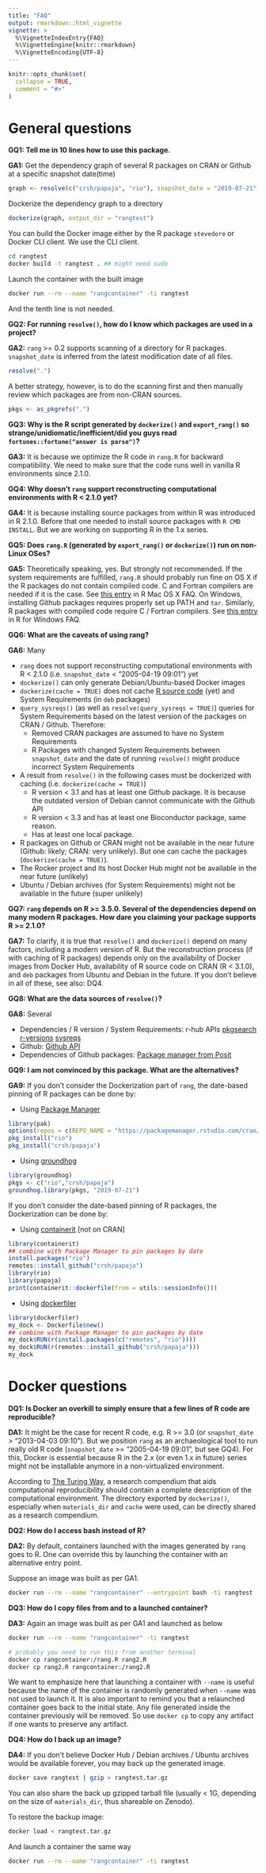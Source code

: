 ```yaml
---
title: "FAQ"
output: rmarkdown::html_vignette
vignette: >
  %\VignetteIndexEntry{FAQ}
  %\VignetteEngine{knitr::rmarkdown}
  %\VignetteEncoding{UTF-8}
---
```


```r
knitr::opts_chunk$set(
  collapse = TRUE,
  comment = "#>"
)
```

# General questions

**GQ1: Tell me in 10 lines how to use this package.**

**GA1:** Get the dependency graph of several R packages on CRAN or Github at a specific snapshot date(time)

```r
graph <- resolve(c("crsh/papaja", "rio"), snapshot_date = "2019-07-21")
```

Dockerize the dependency graph to a directory

```r
dockerize(graph, output_dir = "rangtest")
```

You can build the Docker image either by the R package `stevedore` or Docker CLI client. We use the CLI client.

```sh
cd rangtest
docker build -t rangtest . ## might need sudo
```

Launch the container with the built image

```sh
docker run --rm --name "rangcontainer" -ti rangtest
```

And the tenth line is not needed.

**GQ2: For running `resolve()`, how do I know which packages are used in a project?**

**GA2:** `rang` >= 0.2 supports scanning of a directory for R packages. `snapshot_date` is inferred from the latest modification date of all files.

```r
resolve(".")
```

A better strategy, however, is to do the scanning first and then  manually review which packages are from non-CRAN sources.

```r
pkgs <- as_pkgrefs(".")
```

**GQ3: Why is the R script generated by `dockerize()` and `export_rang()` so strange/unidiomatic/inefficient/did you guys read `fortunes::fortune("answer is parse")`?**

**GA3:** It is because we optimize the R code in `rang.R` for backward compatibility. We need to make sure that the code runs well in vanilla R environments since 2.1.0.

**GQ4: Why doesn't `rang` support reconstructing computational environments with R < 2.1.0 yet?**

**GA4:** It is because installing source packages from within R was introduced in R 2.1.0. Before that one needed to install source packages with `R CMD INSTALL`. But we are working on supporting R in the 1.x series.

**GQ5: Does `rang.R` (generated by `export_rang()` or `dockerize()`) run on non-Linux OSes?**

**GA5:** Theoretically speaking, yes. But strongly not recommended. If the system requirements are fulfilled, `rang.R` should probably run fine on OS X if the R packages do not contain compiled code. C and Fortran compilers are needed if it is the case. See [this entry](https://cran.r-project.org/bin/macosx/RMacOSX-FAQ.html#Installation-of-source-packages) in R Mac OS X FAQ. On Windows, installing Github packages requires properly set up PATH and `tar`. Similarly, R packages with compiled code require C / Fortran compilers. See [this entry](https://cran.r-project.org/bin/windows/base/rw-FAQ.html#Can-I-install-packages-into-libraries-in-this-version_003f) in R for Windows FAQ.

**GQ6: What are the caveats of using rang?**

**GA6:** Many

* `rang` does not support reconstructing computational environments with R < 2.1.0 (i.e. `snapshot_date` < "2005-04-19 09:01") yet
* `dockerize()` can only generate Debian/Ubuntu-based Docker images
* `dockerize(cache = TRUE)` does not cache [R source code](https://cran.r-project.org/src/base/) (yet) and System Requirements (in `deb` packages)
* `query_sysreqs()` (as well as `resolve(query_sysreqs = TRUE)`) queries for System Requirements based on the latest version of the packages on CRAN / Github. Therefore:
    * Removed CRAN packages are assumed to have no System Requirements
	* R Packages with changed System Requirements between `snapshot_date` and the date of running `resolve()` might produce incorrect System Requirements
* A result from `resolve()` in the following cases must be dockerized with caching (i.e. `dockerize(cache = TRUE)`)
    * R version < 3.1 and has at least one Github package. It is because the outdated version of Debian cannot communicate with the Github API
    * R version < 3.3 and has at least one Bioconductor package, same reason.
    * Has at least one local package.
* R packages on Github or CRAN might not be available in the near future (Github: likely; CRAN: very unlikely). But one can cache the packages (`dockerize(cache = TRUE)`).
* The Rocker project and its host Docker Hub might not be available in the near future (unlikely)
* Ubuntu / Debian archives (for System Requirements) might not be available in the future (super unlikely)

**GQ7: `rang` depends on R >= 3.5.0. Several of the dependencies depend on many modern R packages. How dare you claiming your package supports R >= 2.1.0?**

**GA7:** To clarify, it is true that `resolve()` and `dockerize()` depend on many factors, including a modern version of R. But the reconstruction process (if with caching of R packages) depends only on the availability of Docker images from Docker Hub, availability of R source code on CRAN (R < 3.1.0), and `deb` packages from Ubuntu and Debian in the future. If you don't believe in all of these, see also: DQ4.

**GQ8: What are the data sources of `resolve()`?**

**GA8:** Several

* Dependencies / R version / System Requirements: r-hub APIs [pkgsearch](https://r-hub.github.io/pkgsearch/) [r-versions](https://api.r-hub.io/rversions) [sysreqs](https://sysreqs.r-hub.io/)
* Github: [Github API](https://docs.github.com/en/rest)
* Dependencies of Github packages: [Package manager from Posit](https://github.com/rstudio/r-system-requirements#operating-systems)

**GQ9: I am not convinced by this package. What are the alternatives?**

**GA9:** If you don't consider the Dockerization part of `rang`, the date-based pinning of R packages can be done by:

* Using [Package Manager](https://packagemanager.rstudio.com/)

```r
library(pak)
options(repos = c(REPO_NAME = "https://packagemanager.rstudio.com/cran/2019-07-21"))
pkg_install("rio")
pkg_install("crsh/papaja")
```

* Using [groundhog](https://groundhogr.com/)

```r
library(groundhog)
pkgs <- c("rio","crsh/papaja")
groundhog.library(pkgs, "2019-07-21")
```

If you don't consider the date-based pinning of R packages, the Dockerization can be done by:

* Using [containerit](https://github.com/o2r-project/containerit) [not on CRAN]

```r
library(containerit)
## combine with Package Manager to pin packages by date
install.packages("rio")
remotes::install_github("crsh/papaja")
library(rio)
library(papaja)
print(containerit::dockerfile(from = utils::sessionInfo()))
```

* Using [dockerfiler](https://CRAN.R-project.org/package=dockerfiler)

```r
library(dockerfiler)
my_dock <- Dockerfile$new()
## combine with Package Manager to pin packages by date
my_dock$RUN(r(install.packages(c("remotes", "rio"))))
my_dock$RUN(r(remotes::install_github("crsh/papaja")))
my_dock
```

# Docker questions

**DQ1: Is Docker an overkill to simply ensure that a few lines of R code are reproducible?**

**DA1:** It might be the case for recent R code, e.g. R >= 3.0 (or `snapshot_date` > "2013-04-03 09:10"). But we position `rang` as an archaeological tool to run really old R code (`snapshot_date` >= "2005-04-19 09:01", but see GQ4). For this, Docker is essential because R in the 2.x (or even 1.x in future) series might not be installable anymore in a non-virtualized environment.

According to [The Turing Way](https://the-turing-way.netlify.app/reproducible-research/compendia.html), a research compendium that aids computational reproducibility should contain a complete description of the computational environment. The directory exported by `dockerize()`, especially when `materials_dir` and `cache` were used, can be directly shared as a research compendium.

**DQ2: How do I access bash instead of R?**

**DA2:** By default, containers launched with the images generated by `rang` goes to R. One can override this by launching the container with an alternative entry point.

Suppose an image was built as per GA1.

```sh
docker run --rm --name "rangcontainer" --entrypoint bash -ti rangtest
```

**DQ3: How do I copy files from and to a launched container?**

**DA3:** Again an image was built as per GA1 and launched as below

```sh
docker run --rm --name "rangcontainer" -ti rangtest
```

```sh
# probably you need to run this from another terminal
docker cp rangcontainer:/rang.R rang2.R
docker cp rang2.R rangcontainer:/rang2.R
```

We want to emphasize here that launching a container with `--name` is useful because the name of the container is randomly generated when `--name` was not used to launch it. It is also important to remind you that a relaunched container goes back to the initial state. Any file generated inside the container previously will be removed. So use `docker cp` to copy any artifact if one wants to preserve any artifact.

**DQ4: How do I back up an image?**

**DA4:** If you don't believe Docker Hub / Debian archives / Ubuntu archives would be available forever, you may back up the generated image.

```sh
docker save rangtest | gzip > rangtest.tar.gz
```

You can also share the back up gzipped tarball file (usually < 1G, depending on the size of `materials_dir`, thus shareable on Zenodo).

To restore the backup image:

```sh
docker load < rangtest.tar.gz
```

And launch a container the same way

```sh
docker run --rm --name "rangcontainer" -ti rangtest
```
